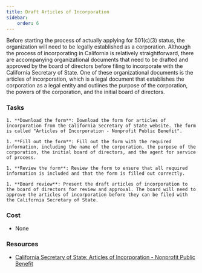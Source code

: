 ```yaml
---
title: Draft Articles of Incorporation
sidebar:
    order: 6
---
```


Before starting the process of actually applying for 501(c)(3) status, the organization will need to be legally established as a corporation. Although the process of incorporating in California is relatively straightforward, there are accompanying organizational documents that need to be drafted and approved by the board of directors before filing to incorporate with the California Secretary of State. One of these organizational documents is the articles of incorporation, which is a legal document that establishes the corporation as a legal entity and outlines the purpose of the corporation, the powers of the corporation, and the initial board of directors.

### Tasks

<Steps>

    1. **Download the form**: Download the form for articles of incorporation from the California Secretary of State website. The form is called "Articles of Incorporation - Nonprofit Public Benefit".

    1. **Fill out the form**: Fill out the form with the required information, including the name of the corporation, the purpose of the corporation, the initial board of directors, and the agent for service of process.

    1. **Review the form**: Review the form to ensure that all required information is included and that the form is filled out correctly.

    1. **Board review**: Present the draft articles of incorporation to the board of directors for review and approval. The board will need to approve the articles of incorporation before they can be filed with the California Secretary of State.

</Steps>

### Cost

- None

### Resources

- [California Secretary of State: Articles of Incorporation - Nonprofit Public Benefit](https://www.sos.ca.gov/business-programs/business-entities/forms/corporations-california-domestic)
